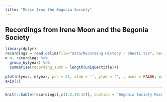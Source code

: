 ```yaml
---
title: "Music from the Begonia Society"
---
```



## Recordings from Irene Moon and the Begonia Society

```r
library(dplyr)
recordings = read.delim(file="data/Recording History - Sheet1.tsv", header = TRUE, sep = "\t")
n <- recordings %>% 
  group_by(year) %>%
  summarise(recording_summ = length(unique(title)))
          
plot(n$year, n$year, pch = 21, xlab = '', ylab = '', , axes = FALSE, main = "Number of recordings by Irene Moon and the Begonia Society",sub = "by year", cex = n$recording_summ, col = "white", bg = "orange")
axis(1)
```

--------

```r
knitr::kable(recordings[,c(1:2,10:12)], caption = "Begonia Society Recordings", floating.environment="sidewaystable")
```



